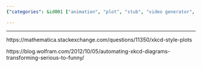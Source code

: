 ```yaml
---
{"categories": &id001 ["animation", "plot", "stub", "video generator", "video styles", "wolfram"], "category": "Mathematica", "date": "2022-08-03 04:54:43", "description": "This content delves into the process of creating xkcd-like plots and characters using Mathematica or Wolfram Language, as exemplified by links to Stack Exchange and a Wolfram blog post.", "tags": *id001, "title": "Interesting xkcd style plots and characters generator in Mathematica/Wolfram Language"}

---
```


------

https://mathematica.stackexchange.com/questions/11350/xkcd-style-plots

https://blog.wolfram.com/2012/10/05/automating-xkcd-diagrams-transforming-serious-to-funny/

